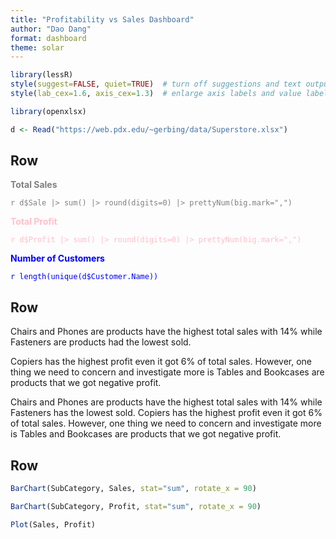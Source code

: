 ```yaml
---
title: "Profitability vs Sales Dashboard"
author: "Dao Dang"
format: dashboard
theme: solar
---
```


```r
library(lessR)
style(suggest=FALSE, quiet=TRUE)  # turn off suggestions and text output
style(lab_cex=1.6, axis_cex=1.3)  # enlarge axis labels and value labels
```

```r
library(openxlsx)
```

```r

d <- Read("https://web.pdx.edu/~gerbing/data/Superstore.xlsx")

```

## Row {height="20%"}

::: {.valuebox icon="caret-right-fill" color="info" style="color: gray"}
**Total Sales**

`r d$Sale |> sum() |> round(digits=0) |> prettyNum(big.mark=",")`
:::

::: {.valuebox icon="caret-right-fill" color="secondary" style="color: pink"}
**Total Profit**

`r d$Profit |> sum() |> round(digits=0) |> prettyNum(big.mark=",")`
:::

::: {.valuebox icon="caret-right-fill" color="success" style="color: blue"}
**Number of Customers**

`r length(unique(d$Customer.Name))`
:::

## Row {height="20%"}

::: {.card title="Total Sales"}
Chairs and Phones are products have the highest total sales with 14% while Fasteners are products had the lowest sold.
:::

::: {.card title="Total Profits"}
Copiers has the highest profit even it got 6% of total sales. However, one thing we need to concern and investigate more is Tables and Bookcases are products that we got negative profit.
:::

::: {.card title="Interpret"}
Chairs and Phones are products have the highest total sales with 14% while Fasteners has the lowest sold. Copiers has the highest profit even it got 6% of total sales. However, one thing we need to concern and investigate more is Tables and Bookcases are products that we got negative profit.
:::

## Row {height="59%"}

```r
BarChart(SubCategory, Sales, stat="sum", rotate_x = 90)
```

```r
BarChart(SubCategory, Profit, stat="sum", rotate_x = 90)
```

```r
Plot(Sales, Profit)
```
